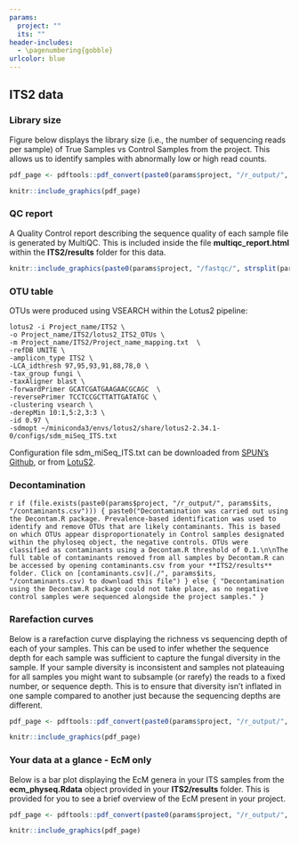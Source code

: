 ```yaml
---
params:
  project: ""
  its: ""
header-includes:
  - \pagenumbering{gobble}
urlcolor: blue
---
```


## ITS2 data

### Library size

Figure below displays the library size (i.e., the number of sequencing reads per sample) of True Samples vs Control Samples from the project. This allows us to identify samples with abnormally low or high read counts.

```r
pdf_page <- pdftools::pdf_convert(paste0(params$project, "/r_output/", params$its, "/LibrarySize.pdf"), pages = 1, dpi = 200)
```
```r
knitr::include_graphics(pdf_page)
```

### QC report

A Quality Control report describing the sequence quality of each sample file is generated by MultiQC. This is included inside the file **multiqc_report.html** within the **ITS2/results** folder for this data.

```r
knitr::include_graphics(paste0(params$project, "/fastqc/", strsplit(params$its, "_")[[1]][1], "/multiqc_plots/png/mqc_fastqc_per_base_sequence_quality_plot_1.png"))
```

\newpage
### OTU table

OTUs were produced using VSEARCH within the Lotus2 pipeline:

```
lotus2 -i Project_name/ITS2 \
-o Project_name/ITS2/lotus2_ITS2_OTUs \
-m Project_name/ITS2/Project_name_mapping.txt  \
-refDB UNITE \
-amplicon_type ITS2 \
-LCA_idthresh 97,95,93,91,88,78,0 \
-tax_group fungi \
-taxAligner blast \
-forwardPrimer GCATCGATGAAGAACGCAGC  \
-reversePrimer TCCTCCGCTTATTGATATGC \
-clustering vsearch \
-derepMin 10:1,5:2,3:3 \
-id 0.97 \
-sdmopt ~/miniconda3/envs/lotus2/share/lotus2-2.34.1-0/configs/sdm_miSeq_ITS.txt
```

Configuration file sdm_miSeq_ITS.txt can be downloaded from [SPUN's Github](https://github.com/SocietyProtectionUndergroundNetworks/sequencing-submission-form/tree/master/lotus2_files), or from [LotuS2](https://github.com/hildebra/lotus2).

### Decontamination

`r if (file.exists(paste0(params$project, "/r_output/", params$its, "/contaminants.csv"))) {
paste0("Decontamination was carried out using the Decontam.R package. Prevalence-based identification was used to identify and remove OTUs that are likely contaminants. This is based on which OTUs appear disproportionately in Control samples designated within the phyloseq object, the negative controls. OTUs were classified as contaminants using a Decontam.R threshold of 0.1.\n\nThe full table of contaminants removed from all samples by Decontam.R can be accessed by opening contaminants.csv from your **ITS2/results** folder. Click on [contaminants.csv](./", params$its, "/contaminants.csv) to download this file")
} else {
"Decontamination using the Decontam.R package could not take place, as no negative control samples were sequenced alongside the project samples."
}
`

\newpage
### Rarefaction curves

Below is a rarefaction curve displaying the richness vs sequencing depth of each of your samples. This can be used to infer whether the sequence depth for each sample was sufficient to capture the fungal diversity in the sample. If your sample diversity is inconsistent and samples not plateauing for all samples you might want to subsample (or rarefy) the reads to a fixed number, or sequence depth. This is to ensure that diversity isn't inflated in one sample compared to another just because the sequencing depths are different. 

```r
pdf_page <- pdftools::pdf_convert(paste0(params$project, "/r_output/", params$its, "/filtered_rarefaction.pdf"), pages = 1, dpi = 200)
```
```r
knitr::include_graphics(pdf_page)
```

\newpage
### Your data at a glance - EcM only

Below is a bar plot displaying the EcM genera in your ITS samples from the **ecm_physeq.Rdata** object provided in your **ITS2/results** folder. This is provided for you to see a brief overview of the EcM present in your project.

```r
pdf_page <- pdftools::pdf_convert(paste0(params$project, "/r_output/", params$its, "/ecm_physeq_by_genus.pdf"), pages = 1, dpi = 200)
```
```r
knitr::include_graphics(pdf_page)
```